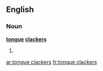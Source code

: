 ==English==

===Noun===
'''[[tongue]] [[clacker]]s'''

# {{plural of|tongue clacker}}

[[ar:tongue clackers]]
[[fr:tongue clackers]]